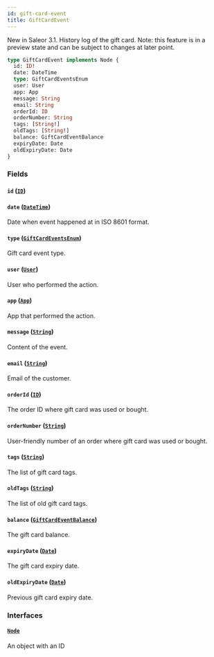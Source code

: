 ```yaml
---
id: gift-card-event
title: GiftCardEvent
---
```


New in Saleor 3.1. History log of the gift card. Note: this feature is in a preview state and can be subject to changes at later point.

```graphql
type GiftCardEvent implements Node {
  id: ID!
  date: DateTime
  type: GiftCardEventsEnum
  user: User
  app: App
  message: String
  email: String
  orderId: ID
  orderNumber: String
  tags: [String!]
  oldTags: [String!]
  balance: GiftCardEventBalance
  expiryDate: Date
  oldExpiryDate: Date
}
```

### Fields

#### `id` ([`ID`](../../../developer/api-reference/scalars/id))

#### `date` ([`DateTime`](../../../developer/api-reference/scalars/date-time))

Date when event happened at in ISO 8601 format.

#### `type` ([`GiftCardEventsEnum`](../../../developer/api-reference/enums/gift-card-events-enum))

Gift card event type.

#### `user` ([`User`](../../../developer/api-reference/objects/user))

User who performed the action.

#### `app` ([`App`](../../../developer/api-reference/objects/app))

App that performed the action.

#### `message` ([`String`](../../../developer/api-reference/scalars/string))

Content of the event.

#### `email` ([`String`](../../../developer/api-reference/scalars/string))

Email of the customer.

#### `orderId` ([`ID`](../../../developer/api-reference/scalars/id))

The order ID where gift card was used or bought.

#### `orderNumber` ([`String`](../../../developer/api-reference/scalars/string))

User-friendly number of an order where gift card was used or bought.

#### `tags` ([`String`](../../../developer/api-reference/scalars/string))

The list of gift card tags.

#### `oldTags` ([`String`](../../../developer/api-reference/scalars/string))

The list of old gift card tags.

#### `balance` ([`GiftCardEventBalance`](../../../developer/api-reference/objects/gift-card-event-balance))

The gift card balance.

#### `expiryDate` ([`Date`](../../../developer/api-reference/scalars/date))

The gift card expiry date.

#### `oldExpiryDate` ([`Date`](../../../developer/api-reference/scalars/date))

Previous gift card expiry date.

### Interfaces

#### [`Node`](../../../developer/api-reference/interfaces/node)

An object with an ID
